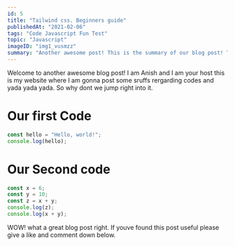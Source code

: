 ```yaml
---
id: 5
title: "Tailwind css. Beginners guide"
publishedAt: "2021-02-06"
tags: "Code Javascript Fun Test"
topic: "Javascript"
imageID: "img1_vusmzz"
summary: "Another awesome post! This is the summary of our blog post! This is the summary of our blog post! This is the summary of our blog post!"
---
```


Welcome to another awesome blog post! I am Anish and I am your host this is my website where I am gonna post some sruffs rergarding codes and yada yada yada.
So why dont we jump right into it.

# Our first Code

```javascript
const hello = "Hello, world!";
console.log(hello);
```

# Our Second code

```javascript
const x = 6;
const y = 10;
const z = x + y;
console.log(z);
console.log(x + y);
```

WOW! what a great blog post right.
If youve found this post useful please give a like and comment down below.
